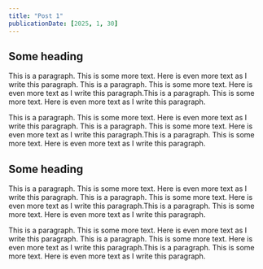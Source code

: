 ```yaml
---
title: "Post 1"
publicationDate: [2025, 1, 30]
---
```


## Some heading

This is a paragraph. This is some more text. Here is even more text as I write this paragraph. This is a paragraph. This is some more text. Here is even more text as I write this paragraph.This is a paragraph. This is some more text. Here is even more text as I write this paragraph.

This is a paragraph. This is some more text. Here is even more text as I write this paragraph. This is a paragraph. This is some more text. Here is even more text as I write this paragraph.This is a paragraph. This is some more text. Here is even more text as I write this paragraph.

## Some heading

This is a paragraph. This is some more text. Here is even more text as I write this paragraph. This is a paragraph. This is some more text. Here is even more text as I write this paragraph.This is a paragraph. This is some more text. Here is even more text as I write this paragraph.

This is a paragraph. This is some more text. Here is even more text as I write this paragraph. This is a paragraph. This is some more text. Here is even more text as I write this paragraph.This is a paragraph. This is some more text. Here is even more text as I write this paragraph.